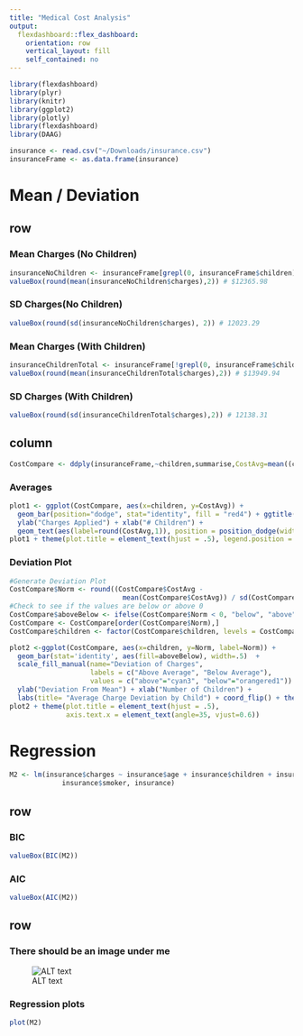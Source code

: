 ```yaml
---
title: "Medical Cost Analysis"
output: 
  flexdashboard::flex_dashboard:
    orientation: row 
    vertical_layout: fill
    self_contained: no
---
```


```r
library(flexdashboard)
library(plyr)
library(knitr)
library(ggplot2)
library(plotly)
library(flexdashboard)
library(DAAG)
```

```r
insurance <- read.csv("~/Downloads/insurance.csv")
insuranceFrame <- as.data.frame(insurance)
```

Mean / Deviation 
================================================
row
-----------------------------------------------------------------------
### Mean Charges (No Children)

```r
insuranceNoChildren <- insuranceFrame[grepl(0, insuranceFrame$children),]
valueBox(round(mean(insuranceNoChildren$charges),2)) # $12365.98
```

### SD Charges(No Children)

```r
valueBox(round(sd(insuranceNoChildren$charges), 2)) # 12023.29 
```

### Mean Charges (With Children)

```r
insuranceChildrenTotal <- insuranceFrame[!grepl(0, insuranceFrame$children),]
valueBox(round(mean(insuranceChildrenTotal$charges),2)) # $13949.94
```

### SD Charges (With Children)
```r
valueBox(round(sd(insuranceChildrenTotal$charges),2)) # 12138.31
```

column
-----------------------------------------------------------------------

```r
CostCompare <- ddply(insuranceFrame,~children,summarise,CostAvg=mean((charges)))
```

### Averages
```r
plot1 <- ggplot(CostCompare, aes(x=children, y=CostAvg)) +
  geom_bar(position="dodge", stat="identity", fill = "red4") + ggtitle("Average Charges by Child Number") + 
  ylab("Charges Applied") + xlab("# Children") + 
  geom_text(aes(label=round(CostAvg,1)), position = position_dodge(width=1), vjust=-.25) + theme_bw()
plot1 + theme(plot.title = element_text(hjust = .5), legend.position = "none")
```

### Deviation Plot
```r
#Generate Deviation Plot
CostCompare$Norm <- round((CostCompare$CostAvg - 
                            mean(CostCompare$CostAvg)) / sd(CostCompare$CostAvg), 2)
#Check to see if the values are below or above 0
CostCompare$aboveBelow <- ifelse(CostCompare$Norm < 0, "below", "above")
CostCompare <- CostCompare[order(CostCompare$Norm),]
CostCompare$children <- factor(CostCompare$children, levels = CostCompare$children)

plot2 <-ggplot(CostCompare, aes(x=children, y=Norm, label=Norm)) +
  geom_bar(stat='identity', aes(fill=aboveBelow), width=.5)  +
  scale_fill_manual(name="Deviation of Charges", 
                    labels = c("Above Average", "Below Average"), 
                    values = c("above"="cyan3", "below"="orangered1")) + 
  ylab("Deviation From Mean") + xlab("Number of Children") +
  labs(title= "Average Charge Deviation by Child") + coord_flip() + theme_bw()
plot2 + theme(plot.title = element_text(hjust = .5),
              axis.text.x = element_text(angle=35, vjust=0.6))
```

Regression 
==================================================
```r
M2 <- lm(insurance$charges ~ insurance$age + insurance$children + insurance$bmi + 
             insurance$smoker, insurance)
```

row
--------------------------------------------------
### BIC
```R
valueBox(BIC(M2))
```

### AIC
```R
valueBox(AIC(M2))
```

row
-------------------------------------------------

### There should be an image under me 
![ALT text](/Users/nick/Desktop/R/Insurance Cost/box.png)

### Regression plots
```r
plot(M2)
```
